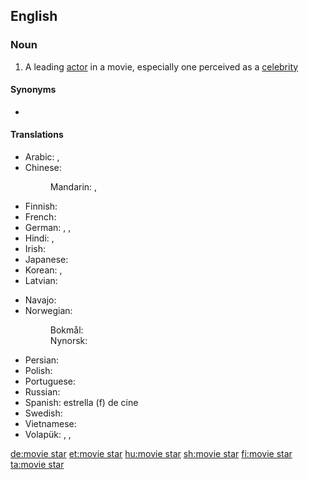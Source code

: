 ==English==

===Noun===
{{wikipedia}}
{{en-noun|head=[[movie]] [[star]]}}

# A leading [[actor]] in a movie, especially one perceived as a [[celebrity]]

====Synonyms====
* {{l|en|film star}}

====Translations====
{{trans-top|star of the cinema}}
* Arabic: {{t|ar|نَجْمَة سِينِمَائِيَّة|f|tr=najma sīnimāʾiyya}}, {{t|ar|نجم أفلام|m}}
* Chinese:
*: Mandarin: {{t|cmn|電影明星|sc=Hani}}, {{t|cmn|电影明星|tr=diànyǐng míngxīng|sc=Hani}}
* Finnish: {{t+|fi|filmitähti}}
* French: {{t|fr|star de cinéma|f}}
* German: {{qualifier|♂♀}} {{t+|de|Filmstar|m}}, {{qualifier|♂♀}} {{t|de|Filmgröße|f}}, {{qualifier|♂♀}} {{t|de|Leinwandgröße|f}}
* Hindi: {{t|hi|फ़िल्म स्टार}}, {{t|hi|फिल्म स्टार}}
* Irish: {{t|ga|réalta scannán|f}}
* Japanese: {{t|ja|映画スター|tr=eiga sutā|sc=Jpan}}
* Korean: {{t|ko|무비 스타|sc=Kore}}, {{t|ko|영화 스타|sc=Kore}}
* Latvian: {{t|lv|kinozvaigzne|f}}
{{trans-mid}}
* Navajo: {{t|nv|naalkidgo bee bééhoʼdílzin}}
* Norwegian:
*: Bokmål: {{t+|nb|filmstjerne|m|f}}
*: Nynorsk: {{t|nn|filmstjerne|f}}
* Persian: {{t+|fa|ستاره سینما|tr=setâre-ye sinamâ|sc=fa-Arab}}
* Polish: {{t|pl|gwiazda filmowa|f}}
* Portuguese: {{t|pt|[[estrela]] [[de]]/[[do]] [[cinema]]|f}}
* Russian: {{t+|ru|кинозвезда́|f}}
* Spanish: estrella (f) de cine
* Swedish: {{t+|sv|filmstjärna|c}}
* Vietnamese: {{t|vi|minh tinh màn bạc}}
* Volapük: {{qualifier|♂♀}} {{t|vo|bioskopastelan}}, {{qualifier|♂}} {{t|vo|bioskopahistelan}}, {{qualifier|♀}} {{t|vo|bioskopajistelan}}
{{trans-bottom}}

[[de:movie star]]
[[et:movie star]]
[[hu:movie star]]
[[sh:movie star]]
[[fi:movie star]]
[[ta:movie star]]
